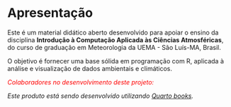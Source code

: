 # Apresentação

Este é um material didático aberto desenvolvido para apoiar o ensino da disciplina **Introdução à Computação Aplicada às Ciências Atmosféricas**, do curso de graduação em Meteorologia da UEMA - São Luís-MA, Brasil.

O objetivo é fornecer uma base sólida em programação com R, aplicada à análise e visualização de dados ambientais e climáticos.

[*Colaboradores no desenvolvimento deste projeto:*]{style="color: red;"}

*Este produto está sendo desenvolvido utilizando [Quarto books](https://quarto.org/docs/books).*
